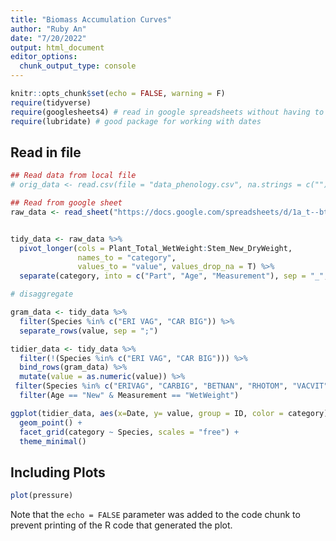 ```yaml
---
title: "Biomass Accumulation Curves"
author: "Ruby An"
date: "7/20/2022"
output: html_document
editor_options: 
  chunk_output_type: console
---
```


```r
knitr::opts_chunk$set(echo = FALSE, warning = F)
require(tidyverse)
require(googlesheets4) # read in google spreadsheets without having to download
require(lubridate) # good package for working with dates 
```

## Read in file

```r
## Read data from local file 
# orig_data <- read.csv(file = "data_phenology.csv", na.strings = c(""))

## Read from google sheet
raw_data <- read_sheet("https://docs.google.com/spreadsheets/d/1a_t--btnnBUEQBCKBz1EJvVKnVWIak--eAm3oCT8PcA/edit#gid=1478706602",skip = 1, col_types = "c") ## specify what type so that it doesn't read as lists (due to letters and numbers in column)


tidy_data <- raw_data %>% 
  pivot_longer(cols = Plant_Total_WetWeight:Stem_New_DryWeight, 
               names_to = "category", 
               values_to = "value", values_drop_na = T) %>% 
  separate(category, into = c("Part", "Age", "Measurement"), sep = "_", remove = F) 

# disaggregate 

gram_data <- tidy_data %>% 
  filter(Species %in% c("ERI VAG", "CAR BIG")) %>% 
  separate_rows(value, sep = ";")

tidier_data <- tidy_data %>% 
  filter(!(Species %in% c("ERI VAG", "CAR BIG"))) %>% 
  bind_rows(gram_data) %>% 
  mutate(value = as.numeric(value)) %>% 
 filter(Species %in% c("ERIVAG", "CARBIG", "BETNAN", "RHOTOM", "VACVIT")) %>% 
  filter(Age == "New" & Measurement == "WetWeight")

ggplot(tidier_data, aes(x=Date, y= value, group = ID, color = category)) +
  geom_point() + 
  facet_grid(category ~ Species, scales = "free") + 
  theme_minimal()
```

## Including Plots

```r
plot(pressure)
```

Note that the `echo = FALSE` parameter was added to the code chunk to prevent printing of the R code that generated the plot.
